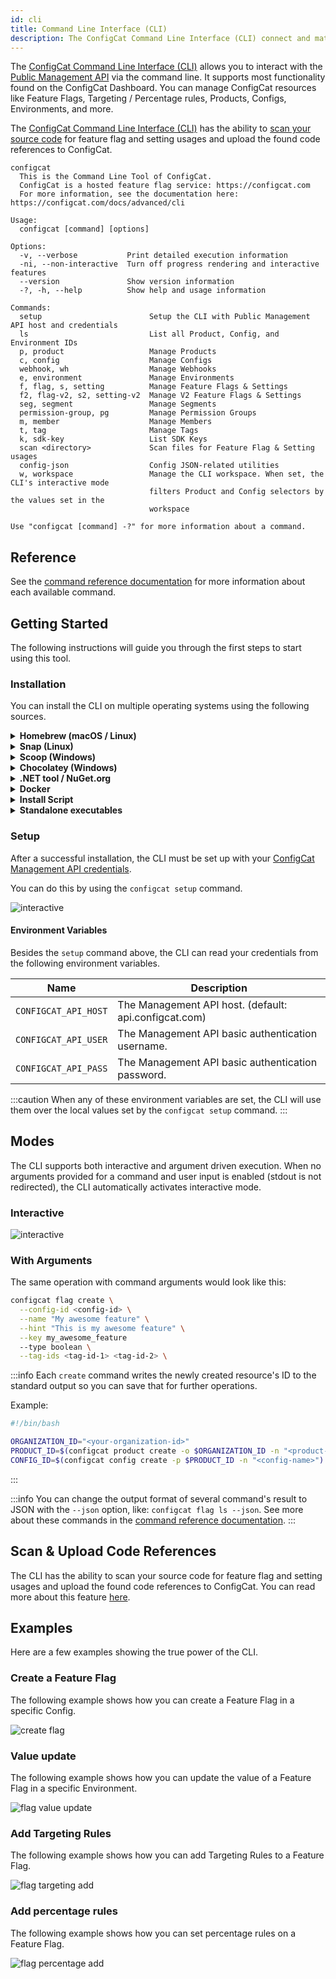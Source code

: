 ```yaml
---
id: cli
title: Command Line Interface (CLI)
description: The ConfigCat Command Line Interface (CLI) connect and match feature flags in your source code with feature flags on the Dashboard.
---
```


The <a target="_blank" href="https://github.com/configcat/cli">ConfigCat Command Line Interface (CLI)</a> allows you to interact with the [Public Management API](/api/reference/configcat-public-management-api) via the command line. It supports most functionality found on the ConfigCat Dashboard. You can manage ConfigCat resources like Feature Flags, Targeting / Percentage rules, Products, Configs, Environments, and more.

The <a target="_blank" href="https://github.com/configcat/cli">ConfigCat Command Line Interface (CLI)</a> has the ability to [scan your source code](../advanced/code-references/overview.mdx) for feature flag and setting usages and upload the found code references to ConfigCat.

```
configcat
  This is the Command Line Tool of ConfigCat.
  ConfigCat is a hosted feature flag service: https://configcat.com
  For more information, see the documentation here: https://configcat.com/docs/advanced/cli

Usage:
  configcat [command] [options]

Options:
  -v, --verbose           Print detailed execution information
  -ni, --non-interactive  Turn off progress rendering and interactive features
  --version               Show version information
  -?, -h, --help          Show help and usage information

Commands:
  setup                        Setup the CLI with Public Management API host and credentials
  ls                           List all Product, Config, and Environment IDs
  p, product                   Manage Products
  c, config                    Manage Configs
  webhook, wh                  Manage Webhooks
  e, environment               Manage Environments
  f, flag, s, setting          Manage Feature Flags & Settings
  f2, flag-v2, s2, setting-v2  Manage V2 Feature Flags & Settings
  seg, segment                 Manage Segments
  permission-group, pg         Manage Permission Groups
  m, member                    Manage Members
  t, tag                       Manage Tags
  k, sdk-key                   List SDK Keys
  scan <directory>             Scan files for Feature Flag & Setting usages
  config-json                  Config JSON-related utilities
  w, workspace                 Manage the CLI workspace. When set, the CLI's interactive mode
                               filters Product and Config selectors by the values set in the
                               workspace

Use "configcat [command] -?" for more information about a command.
```

## Reference

See the <a target="_blank" href="https://configcat.github.io/cli/">command reference documentation</a> for more information about each available command.

## Getting Started

The following instructions will guide you through the first steps to start using this tool.

### Installation

You can install the CLI on multiple operating systems using the following sources.

<details>
  <summary><strong>Homebrew (macOS / Linux)</strong></summary>

Install the CLI with <a target="_blank" href="https://brew.sh">Homebrew</a> from <a target="_blank" href="https://github.com/configcat/homebrew-tap">ConfigCat's tap</a> by executing the following command:

```bash
brew tap configcat/tap
brew install configcat
```

</details>

<details>
  <summary><strong>Snap (Linux)</strong></summary>

Install the CLI with <a target="_blank" href="https://snapcraft.io">Snapcraft</a> by executing the following command:

```bash
sudo snap install configcat
```

</details>

<details>
  <summary><strong>Scoop (Windows)</strong></summary>

Install the CLI with <a target="_blank" href="https://scoop.sh">Scoop</a> from <a target="_blank" href="https://github.com/configcat/scoop-configcat">ConfigCat's bucket</a> by executing the following command:

```bash
scoop bucket add configcat https://github.com/configcat/scoop-configcat
scoop install configcat
```

</details>

<details>
  <summary><strong>Chocolatey (Windows)</strong></summary>

Install the CLI with <a target="_blank" href="https://chocolatey.org/">Chocolatey</a> by executing the following command:

```powershell
choco install configcat
```

</details>

<details>
  <summary><strong>.NET tool / NuGet.org</strong></summary>

The CLI can be installed as a [.NET tool](https://learn.microsoft.com/en-us/dotnet/core/tools/global-tools) via the .NET SDK.
```bash
dotnet tool install -g configcat-cli
```

After installing, you can execute the CLI using the `configcat` command:
```bash
configcat scan "/repository" --print --config-id <CONFIG-ID>
```

</details>

<details>
  <summary><strong>Docker</strong></summary>

The CLI can be executed from a <a target="_blank" href="https://www.docker.com/">Docker</a> image.

```bash
docker pull configcat/cli
```

An example of how to scan a repository for feature flag & setting references with the docker image.

```bash
docker run --rm \
    --env CONFIGCAT_API_HOST=<API-HOST> \
    --env CONFIGCAT_API_USER=<API-USER> \
    --env CONFIGCAT_API_PASS=<API-PASSWORD> \
    -v /path/to/repository:/repository \
  configcat/cli scan "/repository" --print --config-id <CONFIG-ID>
```

</details>

<details>
  <summary><strong>Install Script</strong></summary>

On Unix platforms, you can install the CLI by executing an install script.

```bash
curl -fsSL "https://raw.githubusercontent.com/configcat/cli/main/scripts/install.sh" | bash
```

By default, the script downloads the OS specific artifact from the latest <a target="_blank" href="https://github.com/configcat/cli/releases">GitHub Release</a> with `curl` and moves it into the `/usr/local/bin` directory.

It might happen that you don't have permissions to write into `/usr/local/bin`, then you should execute the install script with `sudo`.

```bash
curl -fsSL "https://raw.githubusercontent.com/configcat/cli/main/scripts/install.sh" | sudo bash
```

The script accepts the following input parameters:

| Parameter         | Description                                      | Default value    |
| ----------------- | ------------------------------------------------ | ---------------- |
| `-d`, `--dir`     | The directory where the CLI should be installed. | `/usr/local/bin` |
| `-v`, `--version` | The desired version to install.                  | `latest`         |
| `-a`, `--arch`    | The desired architecture to install.             | `x64`            |

Available **architecture** values for Linux: `x64`, `musl-x64`, `arm`, `arm64`.

Available **architecture** values for macOS: `x64`, `arm64`.

**Script usage examples**:

_Custom installation directory_:

```bash
curl -fsSL "https://raw.githubusercontent.com/configcat/cli/main/scripts/install.sh" | bash -s -- -d=/path/to/install
```

_Install a different version_:

```bash
curl -fsSL "https://raw.githubusercontent.com/configcat/cli/main/scripts/install.sh" | bash -s -- -v=1.4.2
```

_Install with custom architecture_:

```bash
curl -fsSL "https://raw.githubusercontent.com/configcat/cli/main/scripts/install.sh" | bash -s -- -a=arm
```

</details>

<details>
  <summary><strong>Standalone executables</strong></summary>

You can download the executables directly from <a target="_blank" href="https://github.com/configcat/cli/releases">GitHub Releases</a> for your desired platform.

</details>

### Setup

After a successful installation, the CLI must be set up with your <a target="_blank" href="https://app.configcat.com/my-account/public-api-credentials">ConfigCat Management API credentials</a>.

You can do this by using the `configcat setup` command.

<img src="/docs/assets/cli/setup.gif" className="zoomable" alt="interactive" decoding="async" loading="lazy" />

#### Environment Variables

Besides the `setup` command above, the CLI can read your credentials from the following environment variables.

| Name                 | Description                                           |
| -------------------- | ----------------------------------------------------- |
| `CONFIGCAT_API_HOST` | The Management API host. (default: api.configcat.com) |
| `CONFIGCAT_API_USER` | The Management API basic authentication username.     |
| `CONFIGCAT_API_PASS` | The Management API basic authentication password.     |

:::caution
When any of these environment variables are set, the CLI will use them over the local values set by the `configcat setup` command.
:::

## Modes

The CLI supports both interactive and argument driven execution. When no arguments provided for a command and user input is enabled (stdout is not redirected), the CLI automatically activates interactive mode.

### Interactive

<img src="/docs/assets/cli/teaser.gif" className="zoomable" alt="interactive" decoding="async" loading="lazy" />

### With Arguments

The same operation with command arguments would look like this:

```bash
configcat flag create \
  --config-id <config-id> \
  --name "My awesome feature" \
  --hint "This is my awesome feature" \
  --key my_awesome_feature
  --type boolean \
  --tag-ids <tag-id-1> <tag-id-2> \
```

:::info
Each `create` command writes the newly created resource's ID to the standard output so you can save that for further operations.

Example:
```bash
#!/bin/bash

ORGANIZATION_ID="<your-organization-id>"
PRODUCT_ID=$(configcat product create -o $ORGANIZATION_ID -n "<product-name>")
CONFIG_ID=$(configcat config create -p $PRODUCT_ID -n "<config-name>")
```
:::

:::info
You can change the output format of several command's result to JSON with the `--json` option, like: `configcat flag ls --json`. See more about these commands in the <a target="_blank" href="https://configcat.github.io/cli/">command reference documentation</a>.
:::

## Scan & Upload Code References

The CLI has the ability to scan your source code for feature flag and setting usages and upload the found code references to ConfigCat. You can read more about this feature [here](../advanced/code-references/overview.mdx).

## Examples

Here are a few examples showing the true power of the CLI.

### Create a Feature Flag

The following example shows how you can create a Feature Flag in a specific Config.

<img src="/docs/assets/cli/create-flag.gif" className="zoomable" alt="create flag" decoding="async" loading="lazy" />

### Value update

The following example shows how you can update the value of a Feature Flag in a specific Environment.

<img src="/docs/assets/cli/flag-value-update.gif" className="zoomable" alt="flag value update" decoding="async" loading="lazy" />

### Add Targeting Rules

The following example shows how you can add Targeting Rules to a Feature Flag.

<img src="/docs/assets/cli/flag-targeting-add.gif" className="zoomable" alt="flag targeting add" decoding="async" loading="lazy" />

### Add percentage rules

The following example shows how you can set percentage rules on a Feature Flag.

<img src="/docs/assets/cli/flag-percentage-add.gif" className="zoomable" alt="flag percentage add" decoding="async" loading="lazy" />
